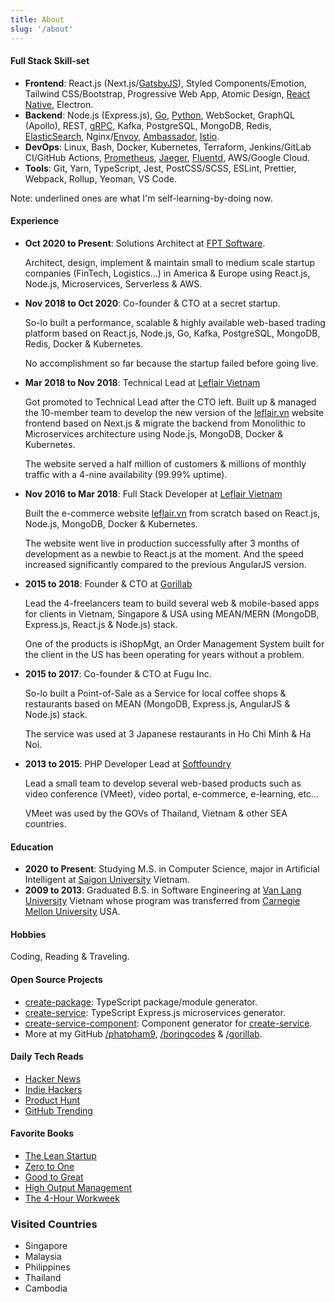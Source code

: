 ---
title: About
slug: '/about'
---

#### Full Stack Skill-set

- **Frontend**: React.js (Next.js/<u>GatsbyJS</u>), Styled Components/Emotion, Tailwind CSS/Bootstrap, Progressive Web App, Atomic Design, <u>React Native</u>, Electron.
- **Backend**: Node.js (Express.js), <u>Go</u>, <u>Python</u>, WebSocket, GraphQL (Apollo), REST, <u>gRPC</u>, Kafka, PostgreSQL, MongoDB, Redis, <u>ElasticSearch</u>, Nginx/<u>Envoy</u>, <u>Ambassador</u>, <u>Istio</u>.
- **DevOps**: Linux, Bash, Docker, Kubernetes, Terraform, Jenkins/GitLab CI/GitHub Actions, <u>Prometheus</u>, <u>Jaeger</u>, <u>Fluentd</u>, AWS/Google Cloud.
- **Tools**: Git, Yarn, TypeScript, Jest, PostCSS/SCSS, ESLint, Prettier, Webpack, Rollup, Yeoman, VS Code.

Note: underlined ones are what I'm self-learning-by-doing now.

#### Experience

- **Oct 2020 to Present**: Solutions Architect at [FPT Software](https://www.fpt-software.com).

  Architect, design, implement & maintain small to medium scale startup companies (FinTech, Logistics...) in America & Europe using React.js, Node.js, Microservices, Serverless & AWS.

- **Nov 2018 to Oct 2020**: Co-founder & CTO at a secret startup.

  So-lo built a performance, scalable & highly available web-based trading platform based on React.js, Node.js, Go, Kafka, PostgreSQL, MongoDB, Redis, Docker & Kubernetes.

  No accomplishment so far because the startup failed before going live.

- **Mar 2018 to Nov 2018**: Technical Lead at [Leflair Vietnam](https://leflair.vn)

  Got promoted to Technical Lead after the CTO left. Built up & managed the 10-member team to develop the new version of the [leflair.vn](https://leflair.vn) website frontend based on Next.js & migrate the backend from Monolithic to Microservices architecture using Node.js, MongoDB, Docker & Kubernetes.

  The website served a half million of customers & millions of monthly traffic with a 4-nine availability (99.99% uptime).

- **Nov 2016 to Mar 2018**: Full Stack Developer at [Leflair Vietnam](https://leflair.vn)

  Built the e-commerce website [leflair.vn](https://leflair.vn) from scratch based on React.js, Node.js, MongoDB, Docker & Kubernetes.

  The website went live in production successfully after 3 months of development as a newbie to React.js at the moment. And the speed increased significantly compared to the previous AngularJS version.

- **2015 to 2018**: Founder & CTO at [Gorillab](https://github.com/gorillab)

  Lead the 4-freelancers team to build several web & mobile-based apps for clients in Vietnam, Singapore & USA using MEAN/MERN (MongoDB, Express.js, React.js & Node.js) stack.

  One of the products is iShopMgt, an Order Management System built for the client in the US has been operating for years without a problem.

- **2015 to 2017**: Co-founder & CTO at Fugu Inc.

  So-lo built a Point-of-Sale as a Service for local coffee shops & restaurants based on MEAN (MongoDB, Express.js, AngularJS & Node.js) stack.

  The service was used at 3 Japanese restaurants in Ho Chi Minh & Ha Noi.

- **2013 to 2015**: PHP Developer Lead at [Softfoundry](http://www.softfoundry.com)

  Lead a small team to develop several web-based products such as video conference (VMeet), video portal, e-commerce, e-learning, etc...

  VMeet was used by the GOVs of Thailand, Vietnam & other SEA countries.

#### Education

- **2020 to Present**: Studying M.S. in Computer Science, major in Artificial Intelligent at [Saigon University](https://sgu.edu.vn) Vietnam.
- **2009 to 2013**: Graduated B.S. in Software Engineering at [Van Lang University](http://www.vanlanguni.edu.vn/) Vietnam whose program was transferred from [Carnegie Mellon University](https://cmu.edu) USA.

#### Hobbies

Coding, Reading & Traveling.

#### Open Source Projects

- [create-package](https://github.com/boringcodes/create-package): TypeScript package/module generator.
- [create-service](https://github.com/boringcodes/create-service): TypeScript Express.js microservices generator.
- [create-service-component](https://github.com/boringcodes/create-service-component): Component generator for [create-service](https://github.com/boringcodes/create-service).
- More at my GitHub [/phatpham9](https://github.com/phatpham9), [/boringcodes](https://github.com/boringcodes) & [/gorillab](https://github.com/gorillab).

#### Daily Tech Reads

- [Hacker News](https://news.ycombinator.com)
- [Indie Hackers](https://www.indiehackers.com)
- [Product Hunt](https://www.producthunt.com)
- [GitHub Trending](https://github.com/trending)

#### Favorite Books

- [The Lean Startup](https://www.amazon.com/The-Lean-Startup-Eric-Ries-audiobook/dp/B005MM7HY8)
- [Zero to One](https://www.amazon.com/Zero-to-One-audiobook/dp/B00M284NY2)
- [Good to Great](https://www.amazon.com/Good-to-Great-Jim-Collins-audiobook/dp/B003VXI5MS)
- [High Output Management](https://www.amazon.com/Summary-High-Output-Management-Analysis/dp/1945251204)
- [The 4-Hour Workweek](https://www.amazon.com/4-Hour-Work-Week-Escape-Anywhere/dp/0091929113)

### Visited Countries

- Singapore
- Malaysia
- Philippines
- Thailand
- Cambodia
